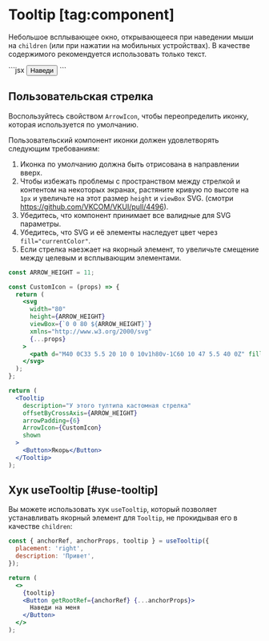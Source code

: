 <Overview>

# Tooltip [tag:component]

Небольшое всплывающее окно, открывающееся при наведении мыши на `children` (или при нажатии на мобильных устройствах).
В качестве содержимого рекомендуется использовать только текст.

</Overview>

<Playground>
  ```jsx
  <Tooltip placement="right" description="Привет">
    <Button>Наведи</Button>
  </Tooltip>
  ```
</Playground>

## Пользовательская стрелка

Воспользуйтесь свойством `ArrowIcon`, чтобы переопределить иконку, которая используется по умолчанию.

Пользовательский компонент иконки должен удовлетворять следующим требованиям:

1. Иконка по умолчанию должна быть отрисована в направлении вверх.
2. Чтобы избежать проблемы с пространством между стрелкой и контентом на некоторых экранах,
   растяните кривую по высоте на `1px` и увеличьте на этот размер `height` и `viewBox` SVG.
   (смотри https://github.com/VKCOM/VKUI/pull/4496).
3. Убедитесь, что компонент принимает все валидные для SVG параметры.
4. Убедитесь, что SVG и её элементы наследует цвет через `fill="currentColor"`.
5. Если стрелка наезжает на якорный элемент, то увеличьте смещение между целевым и всплывающим элементами.

<Playground>

```jsx
const ARROW_HEIGHT = 11;

const CustomIcon = (props) => {
  return (
    <svg
      width="80"
      height={ARROW_HEIGHT}
      viewBox={`0 0 80 ${ARROW_HEIGHT}`}
      xmlns="http://www.w3.org/2000/svg"
      {...props}
    >
      <path d="M40 0C33 5.5 20 10 0 10v1h80v-1C60 10 47 5.5 40 0Z" fill="currentColor" />
    </svg>
  );
};

return (
  <Tooltip
    description="У этого тултипа кастомная стрелка"
    offsetByCrossAxis={ARROW_HEIGHT}
    arrowPadding={6}
    ArrowIcon={CustomIcon}
    shown
  >
    <Button>Якорь</Button>
  </Tooltip>
);
```

</Playground>

## Хук useTooltip [#use-tooltip]

Вы можете использовать хук `useTooltip`, который позволяет устанавливать якорный элемент для `Tooltip`,
не прокидывая его в качестве `children`:

<Playground>

```jsx
const { anchorRef, anchorProps, tooltip } = useTooltip({
  placement: 'right',
  description: 'Привет',
});

return (
  <>
    {tooltip}
    <Button getRootRef={anchorRef} {...anchorProps}>
      Наведи на меня
    </Button>
  </>
);
```

</Playground>
